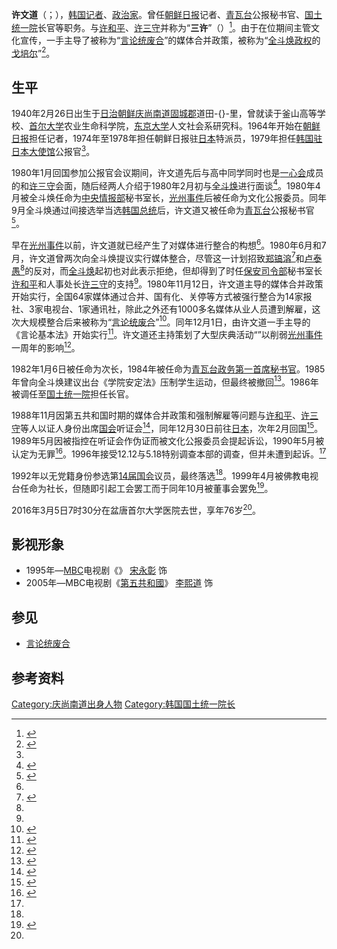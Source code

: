 {{Infobox politician
| name = 许文道<br>{{lang|ko|허문도}}
| birth_date = {{Birth date|1940|2|26}}
| birth_place = {{KOR-JPN}}[[庆尚南道|庆尚南道]][[固城郡|固城郡]]{{tsl|ko|마암면|马岩面}}道田-{}-里
| death_date = {{Death date and age|2016|3|5|1940|2|26}}
| death_place = {{KOR}}[[京畿道|京畿道]][[城南市|城南市]][[盆唐区|盆唐区]]{{tsl|ko|구미동 (성남시)|九美洞}}
| office1 = {{flagicon|South Korea}} [[青瓦台|青瓦台]]政务第一首席秘书官
| term_start1 = 1984年10月20日
| term_end1 = 1986年8月27日
| office2 = {{flagicon|South Korea}} 第13任[[韩国|韩国]][[统一部|国土统一院]][[韩国统一部长|长官]]
| term_start2 = 1986年8月27日
| term_end2 = 1988年2月24日
| party = [[无党籍|无党籍]]
| 學歷 = [[首尔大学|首尔大学]]<br>[[东京大学|东京大学]]
| occupation  = [[记者|记者]]、[[政治家|政治家]]
}}

'''许文道'''（{{kor|허문도|許文道|Heo Mun-do}}；{{bd|1940年|2月26日|2016年|3月5日}}），[[韩国|韩国]][[记者|记者]]、[[政治家|政治家]]。曾任[[朝鲜日报|朝鲜日报]]记者、[[青瓦台|青瓦台]]公报秘书官、[[统一部|国土统一院]]长官等职务。与[[许和平_(韩国)|许和平]]、[[许三守|许三守]]并称为“'''三许'''”（{{kor|쓰리 허|Three 許}}）<ref name="yna">{{cite web |title='5공실세' 허문도 전 국토통일원 장관 별세(종합) |url=https://www.yna.co.kr/view/AKR20160305027451001 |website=联合新闻}}</ref>。由于在位期间主管文化宣传，一手主导了被称为“[[言论统废合|言论统废合]]”的媒体合并政策，被称为“[[第五共和国_(大韩民国)|全斗焕政权]]的[[戈培尔|戈培尔]]”<ref name="khan">{{cite web |title=‘전두환 정권의 괴벨스’ 허문도 전 국토통일원 장관 별세  원문보기 |url=http://news.khan.co.kr/kh_news/khan_art_view.html?art_id=201603061614261 |website=京乡新闻}}</ref>。

==生平==
1940年2月26日出生于[[日治朝鲜|日治朝鲜]][[庆尚南道|庆尚南道]][[固城郡|固城郡]]{{tsl|ko|마암면|马岩面}}道田-{}-里，曾就读于釜山高等学校、[[首尔大学|首尔大学]]农业生命科学院，[[东京大学|东京大学]]人文社会系研究科。1964年开始在[[朝鲜日报|朝鲜日报]]担任记者，1974年至1978年担任朝鲜日报驻[[日本|日本]]特派员，1979年担任[[韩国驻日本大使馆|韩国驻日本大使馆]]公报官<ref name="khan" />。

1980年1月回国参加公报官会议期间，许文道先后与高中同学同时也是[[一心会|一心会]]成员的{{tsl|ko|김진영 (1938년)|金振永}}和[[许三守|许三守]]会面，随后经两人介绍于1980年2月初与[[全斗焕|全斗焕]]进行面谈<ref name="penmic">{{cite web |title=허문도 진술조서, "일부 언론은 사회적 기생충, 언론통폐합 내 의지로 관철" |url=https://www.pennmike.com/news/articleView.html?idxno=14056 |website=펜앤드마이크}}</ref>。1980年4月被全斗焕任命为[[韩国国家情报院|中央情报部]]秘书室长，[[光州事件|光州事件]]后被任命为{{tsl|ko|국가보위비상대책위원회|国家保卫非常对策委员会}}文化公报委员。同年9月全斗焕通过间接选举当选[[韩国总统|韩国总统]]后，许文道又被任命为[[青瓦台|青瓦台]]公报秘书官<ref>{{cite news |title=청와대, 민주적으로 개편 |url=https://news.joins.com/article/1545794 |work=中央日报 |date=1980-09-01 |accessdate=2021-01-01 |archive-date=2021-01-12 |archive-url=https://web.archive.org/web/20210112095125/https://news.joins.com/article/1545794 |dead-url=no }}</ref>。

早在[[光州事件|光州事件]]以前，许文道就已经产生了对媒体进行整合的构想<ref name="penmic" />。1980年6月和7月，许文道曾两次向全斗焕提议实行媒体整合，尽管这一计划招致[[郑镐溶|郑镐溶]]<ref>{{cite web |author1=김충립 |title=“다들 내가 대통령 해야 한다는데…”(전두환) |url=https://shindonga.donga.com/Library/3/01/13/704742/4 |website=신동아}}</ref>和[[卢泰愚|卢泰愚]]<ref name="penmic" />的反对，而[[全斗焕|全斗焕]]起初也对此表示拒绝，但却得到了时任[[大韩民国国军机务司令部|保安司令部]]秘书室长[[许和平_(韩国)|许和平]]和人事处长[[许三守|许三守]]的支持<ref name="penmic" />。1980年11月12日，许文道主导的媒体合并政策开始实行，全国64家媒体通过合并、国有化、关停等方式被强行整合为14家报社、3家电视台、1家通讯社，除此之外还有1000多名媒体从业人员遭到解雇，这次大规模整合后来被称为“[[言论统废合|言论统废合]]”<ref>{{cite web |title=[발자취] 허문도 前 국토통일원 장관 별세 |url=https://www.chosun.com/site/data/html_dir/2016/03/07/2016030700116.html |website=朝鲜日报}}</ref>。同年12月1日，由许文道一手主导的《言论基本法》开始实行<ref>{{cite news |title=언론통폐합/해직/언론기본법 허문도씨등 "일원조직"서 추진 |url=https://www.hankyung.com/news/article/1988110100341 |work=韩国经济新闻 |date=1988-11-01}}</ref>。许文道还主持策划了大型庆典活动“{{tsl|ko|국풍’81|国风'81}}”以削弱[[光州事件|光州事件]]一周年的影响<ref name="mk">{{cite web |title=언론통폐합·'국풍 81' 주도…'신군부' 이데올로그 허문도 |url=https://www.mk.co.kr/news/politics/view/2016/03/172269/ |website=每日经济新闻}}</ref>。

1982年1月6日被任命为{{tsl|ko|대한민국 문화공보부|文化公报部}}次长，1984年被任命为[[青瓦台|青瓦台]][[韓國總統秘書室首席秘書官|政务第一首席秘书官]]。1985年曾向全斗焕建议出台《学院安定法》压制学生运动，但最终被撤回<ref>{{cite news |title=<청와대비서실>148.허문도의 학원안정법 |url=https://news.joins.com/article/2838756 |work=中央日报 |date=1993-10-22}}</ref>。1986年被调任至[[统一部|国土统一院]]担任长官。

1988年11月因第五共和国时期的媒体合并政策和强制解雇等问题与[[许和平_(韩国)|许和平]]、[[许三守|许三守]]等人以证人身份出席[[韩国国会|国会]]听证会<ref>{{cite web |title=국회 문공위원회 내일부터 언론관계 청문회[이인용] ，|url=https://imnews.imbc.com/replay/1988/nwdesk/article/1816152_29513.html |website=MBC}}</ref>，同年12月30日前往[[日本|日本]]，次年2月回国<ref>{{cite web |title=뉴스데스크 허문도씨 두달만에 일본에서 귀국[백지연] |url=https://imnews.imbc.com/replay/1989/nwdesk/article/1818657_30389.html |website=MBC}}</ref>。1989年5月因被指控在听证会作伪证而被文化公报委员会提起诉讼，1990年5月被认定为无罪<ref>{{cite web |title=전 민정당 권정달씨, 언론인 해직 주도[송기원] |url=https://imnews.imbc.com/replay/1990/nwdesk/article/1833872_30435.html |website=MBC}}</ref>。1996年接受12.12与5.18特别调查本部的调查，但并未遭到起诉。<ref name="mk" />

1992年以无党籍身份参选第[[1992年大韩民国国会选举|14届]][[韩国国会|国会]]议员，最终落选<ref name="mk" />。1999年4月被佛教电视台{{tsl|ko|BTN불교TV|BTN TV}}任命为社长，但随即引起工会罢工而于同年10月被董事会罢免<ref>{{cite news |title=불교TV 사장  해임 |url=https://news.joins.com/article/3833505 |work=中央日报 |date=1999-10-29}}</ref>。

2016年3月5日7时30分在盆唐首尔大学医院去世，享年76岁<ref name="yna" />。

== 影视形象 ==
* 1995年—[[MBC|MBC]]电视剧《{{tsl|ko|제4공화국 (드라마)|第四共和國 (電視劇)|第四共和國}}》 [[宋永彰|宋永彰]] 饰
* 2005年—MBC电视剧《[[第五共和國_(電視劇)|第五共和國]]》 [[李熙道|李熙道]] 饰

==参见==
* [[言论统废合|言论统废合]]

== 参考资料 ==
{{reflist|2}}


[[Category:庆尚南道出身人物|Category:庆尚南道出身人物]]
[[Category:韩国国土统一院长|Category:韩国国土统一院长]]